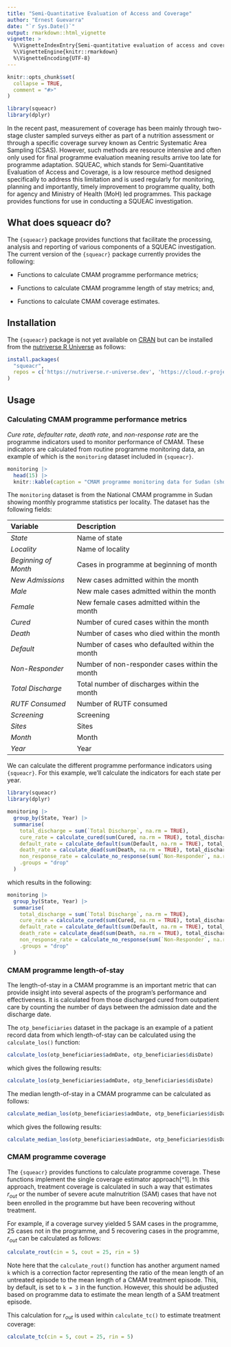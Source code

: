 ```yaml
---
title: "Semi-Quantitative Evaluation of Access and Coverage"
author: "Ernest Guevarra"
date: "`r Sys.Date()`"
output: rmarkdown::html_vignette
vignette: >
  %\VignetteIndexEntry{Semi-quantitative evaluation of access and coverage}
  %\VignetteEngine{knitr::rmarkdown}
  %\VignetteEncoding{UTF-8}
---
```


```r
knitr::opts_chunk$set(
  collapse = TRUE,
  comment = "#>"
)
```

```r
library(squeacr)
library(dplyr)
```

In the recent past, measurement of coverage has been mainly through two-stage cluster sampled surveys either as part of a nutrition assessment or through a specific coverage survey known as Centric Systematic Area Sampling (CSAS). However, such methods are resource intensive and often only used for final programme evaluation meaning results arrive too late for programme adaptation. SQUEAC, which stands for Semi-Quantitative Evaluation of Access and Coverage, is a low resource method designed specifically to address this limitation and is used regularly for monitoring, planning and importantly, timely improvement to programme quality, both for agency and Ministry of Health (MoH) led programmes. This package provides functions for use in conducting a SQUEAC investigation.

## What does squeacr do?

The `{squeacr}` package provides functions that facilitate the processing, analysis and reporting of various components of a SQUEAC investigation. The current version of the `{squeacr}` package currently provides the following:

* Functions to calculate CMAM programme performance metrics;

* Functions to calculate CMAM programme length of stay metrics; and,

* Functions to calculate CMAM coverage estimates.

## Installation

The `{squeacr}` package is not yet available on [CRAN](https://cran.r-project.org) but can be installed from the [nutriverse R Universe](https://nutriverse.r-universe.dev) as follows:

```r
install.packages(
  "squeacr",
  repos = c('https://nutriverse.r-universe.dev', 'https://cloud.r-project.org')
)
```

## Usage

### Calculating CMAM programme performance metrics

*Cure rate*, *defaulter rate*, *death rate*, and *non-response rate* are the programme indicators used to monitor performance of CMAM. These indicators are calculated from routine programme monitoring data, an example of which is the `monitoring` dataset included in `{squeacr}`.

```r
monitoring |>
  head(15) |>
  knitr::kable(caption = "CMAM programme monitoring data for Sudan (showing first 15 rows)")
```

The `monitoring` dataset is from the National CMAM programme in Sudan showing monthly programme statistics per locality. The dataset has the following fields:

| **Variable** | **Description** |
| :--- | :--- |
| *State* | Name of state |
| *Locality* | Name of locality |
| *Beginning of Month* | Cases in programme at beginning of month |
| *New Admissions* | New cases admitted within the month |
| *Male* | New male cases admitted within the month |
| *Female* | New female cases admitted within the month |
| *Cured* | Number of cured cases within the month |
| *Death* | Number of cases who died within the month |
| *Default* | Number of cases who defaulted within the month |
| *Non-Responder* | Number of non-responder cases within the month |
| *Total Discharge* | Total number of discharges within the month |
| *RUTF Consumed* | Number of RUTF consumed |
| *Screening* | Screening |
| *Sites* | Sites |
| *Month* | Month |
| *Year* | Year |

We can calculate the different programme performance indicators using `{squeacr}`. For this example, we'll calculate the indicators for each state per year.

```r
library(squeacr)
library(dplyr)

monitoring |>
  group_by(State, Year) |>
  summarise(
    total_discharge = sum(`Total Discharge`, na.rm = TRUE),
    cure_rate = calculate_cured(sum(Cured, na.rm = TRUE), total_discharge),
    default_rate = calculate_default(sum(Default, na.rm = TRUE), total_discharge),
    death_rate = calculate_dead(sum(Death, na.rm = TRUE), total_discharge),
    non_response_rate = calculate_no_response(sum(`Non-Responder`, na.rm = TRUE), total_discharge),
    .groups = "drop"
  )
```

which results in the following:

```r
monitoring |>
  group_by(State, Year) |>
  summarise(
    total_discharge = sum(`Total Discharge`, na.rm = TRUE),
    cure_rate = calculate_cured(sum(Cured, na.rm = TRUE), total_discharge),
    default_rate = calculate_default(sum(Default, na.rm = TRUE), total_discharge),
    death_rate = calculate_dead(sum(Death, na.rm = TRUE), total_discharge),
    non_response_rate = calculate_no_response(sum(`Non-Responder`, na.rm = TRUE), total_discharge),
    .groups = "drop"
  )
```

### CMAM programme length-of-stay

The length-of-stay in a CMAM programme is an important metric that can provide insight into several aspects of the program's performance and effectiveness. It is calculated from those discharged cured from outpatient care by counting the number of days between the admission date and the discharge date.

The `otp_beneficiaries` dataset in the package is an example of a patient record data from which length-of-stay can be calculated using the `calculate_los()` function:

```r
calculate_los(otp_beneficiaries$admDate, otp_beneficiaries$disDate)
```

which gives the following results:

```r
calculate_los(otp_beneficiaries$admDate, otp_beneficiaries$disDate)
```

The median length-of-stay in a CMAM programme can be calculated as follows:

```r
calculate_median_los(otp_beneficiaries$admDate, otp_beneficiaries$disDate)
```

which gives the following results:

```r
calculate_median_los(otp_beneficiaries$admDate, otp_beneficiaries$disDate)
```

### CMAM programme coverage

The `{squeacr}` provides functions to calculate programme coverage. These functions implement the single coverage estimator approach[^1]. In this approach, treatment coverage is calculated in such a way that estimates $r_{out}$ or the number of severe acute malnutrition (SAM) cases that have not been enrolled in the programme but have been recovering without treatment.

For example, if a coverage survey yielded 5 SAM cases in the programme, 25 cases not in the programme, and 5 recovering cases in the programme, $r_{out}$ can be calculated as follows:

```r
calculate_rout(cin = 5, cout = 25, rin = 5)
```

Note here that the `calculate_rout()` function has another argument named `k` which is a correction factor representing the ratio of the mean length of an untreated episode to the mean length of a CMAM treatment episode. This, by default, is set to `k = 3` in the function. However, this should be adjusted based on programme data to estimate the mean length of a SAM treatment episode.

This calculation for $r_{out}$ is used within `calculate_tc()` to estimate treatment coverage:

```r
calculate_tc(cin = 5, cout = 25, rin = 5)
```


